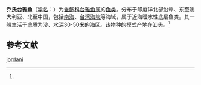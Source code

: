 {{Speciesbox
| name = 乔氏台雅鱼
| status = 
| status_system = 
| image = 
| genus = Daya
| species = jordani
| authority = (Rutter, 1897)<ref name='id7924'>{{cite web| url =http://www.bioinfo.cn/db05/BjdwSpecies.php?action=view&id=7924| title =乔氏台雅鱼| work =《中国动物物种编目数据库》| publisher =中国科学院微生物研究所| author =中国科学院动物研究所| accessdate =2009-04-16| deadurl =yes| archiveurl =https://web.archive.org/web/20160305044819/http://www.bioinfo.cn/db05/BjdwSpecies.php?action=view&id=7924| archivedate =2016-03-05}}</ref>
}}

'''乔氏台雅鱼'''（[[学名|学名]]：{{lang|la|''Daya jordani''}}）为[[雀鲷科|雀鲷科]][[台雅鱼属|台雅鱼属]]的[[鱼类|鱼类]]。分布于印度洋北部沿岸、东至澳大利亚、北至中国，包括[[南海|南海]]、[[台湾海峡|台湾海峡]]等海域，属于近海暖水性底层鱼类。其一般生活于底质为沙、水深30-50米的海区。该物种的模式产地在汕头。<ref name='id7924'/>

== 参考文献 ==
{{reflist}}

{{Wikispecies|Daya jordani}}

[[Category:台雅鱼属|jordani]]


{{Perciformes-stub}}